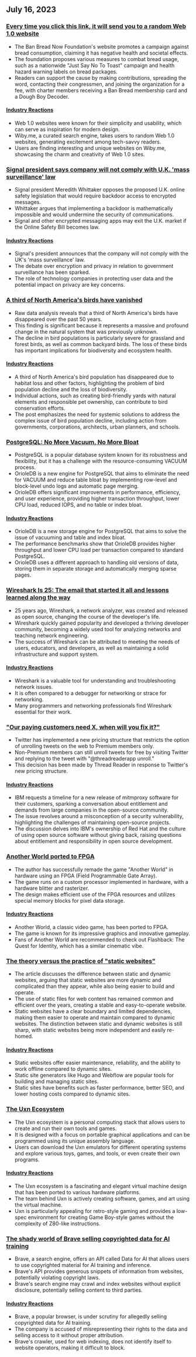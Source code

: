 

<CallToAction />

<Steps>

## July 16, 2023

### [Every time you click this link, it will send you to a random Web 1.0 website](https://wiby.me/surprise/)

- The Ban Bread Now Foundation's website promotes a campaign against bread consumption, claiming it has negative health and societal effects.
- The foundation proposes various measures to combat bread usage, such as a nationwide "Just Say No To Toast" campaign and health hazard warning labels on bread packages.
- Readers can support the cause by making contributions, spreading the word, contacting their congressmen, and joining the organization for a fee, with charter members receiving a Ban Bread membership card and a Dough Boy Decoder.

#### [Industry Reactions](http://news.ycombinator.com/item?id=36739920)

- Web 1.0 websites were known for their simplicity and usability, which can serve as inspiration for modern design.
- Wiby.me, a curated search engine, takes users to random Web 1.0 websites, generating excitement among tech-savvy readers.
- Users are finding interesting and unique websites on Wiby.me, showcasing the charm and creativity of Web 1.0 sites.

### [Signal president says company will not comply with U.K. 'mass surveillance' law](https://fortune.com/2023/07/13/signal-president-mass-surveillance-uk-law/)

- Signal president Meredith Whittaker opposes the proposed U.K. online safety legislation that would require backdoor access to encrypted messages.
- Whittaker argues that implementing a backdoor is mathematically impossible and would undermine the security of communications.
- Signal and other encrypted messaging apps may exit the U.K. market if the Online Safety Bill becomes law.

#### [Industry Reactions](http://news.ycombinator.com/item?id=36737733)

- Signal's president announces that the company will not comply with the UK's 'mass surveillance' law.
- The debate over encryption and privacy in relation to government surveillance has been sparked.
- The role of technology companies in protecting user data and the potential impact on privacy are key concerns.

### [A third of North America's birds have vanished](https://nautil.us/a-third-of-north-americas-birds-have-vanished-340007/)

- Raw data analysis reveals that a third of North America's birds have disappeared over the past 50 years.
- This finding is significant because it represents a massive and profound change in the natural system that was previously unknown.
- The decline in bird populations is particularly severe for grassland and forest birds, as well as common backyard birds. The loss of these birds has important implications for biodiversity and ecosystem health.

#### [Industry Reactions](http://news.ycombinator.com/item?id=36741910)

- A third of North America's bird population has disappeared due to habitat loss and other factors, highlighting the problem of bird population decline and the loss of biodiversity.
- Individual actions, such as creating bird-friendly yards with natural elements and responsible pet ownership, can contribute to bird conservation efforts.
- The post emphasizes the need for systemic solutions to address the complex issue of bird population decline, including action from governments, corporations, architects, urban planners, and schools.

### [PostgreSQL: No More Vacuum, No More Bloat](https://www.orioledata.com/blog/no-more-vacuum-in-postgresql/)

- PostgreSQL is a popular database system known for its robustness and flexibility, but it has a challenge with the resource-consuming VACUUM process.
- OrioleDB is a new engine for PostgreSQL that aims to eliminate the need for VACUUM and reduce table bloat by implementing row-level and block-level undo logs and automatic page merging.
- OrioleDB offers significant improvements in performance, efficiency, and user experience, providing higher transaction throughput, lower CPU load, reduced IOPS, and no table or index bloat.

#### [Industry Reactions](http://news.ycombinator.com/item?id=36740921)

- OrioleDB is a new storage engine for PostgreSQL that aims to solve the issue of vacuuming and table and index bloat.
- The performance benchmarks show that OrioleDB provides higher throughput and lower CPU load per transaction compared to standard PostgreSQL.
- OrioleDB uses a different approach to handling old versions of data, storing them in separate storage and automatically merging sparse pages.

### [Wireshark Is 25: The email that started it all and lessons learned along the way](https://blog.wireshark.org/2023/07/wireshark-is-25/)

- 25 years ago, Wireshark, a network analyzer, was created and released as open source, changing the course of the developer's life.
- Wireshark quickly gained popularity and developed a thriving developer community, becoming a widely used tool for analyzing networks and teaching network engineering.
- The success of Wireshark can be attributed to meeting the needs of users, educators, and developers, as well as maintaining a solid infrastructure and support system.

#### [Industry Reactions](http://news.ycombinator.com/item?id=36734214)

- Wireshark is a valuable tool for understanding and troubleshooting network issues.
- It is often compared to a debugger for networking or strace for networking.
- Many programmers and networking professionals find Wireshark essential for their work.

### ["Our paying customers need X, when will you fix it?"](https://twitter.com/maximilianhils/status/1680193548212228097)

- Twitter has implemented a new pricing structure that restricts the option of unrolling tweets on the web to Premium members only.
- Non-Premium members can still unroll tweets for free by visiting Twitter and replying to the tweet with "@threadreaderapp unroll."
- This decision has been made by Thread Reader in response to Twitter's new pricing structure.

#### [Industry Reactions](http://news.ycombinator.com/item?id=36737567)

- IBM requests a timeline for a new release of mitmproxy software for their customers, sparking a conversation about entitlement and demands from large companies in the open-source community.
- The issue revolves around a misconception of a security vulnerability, highlighting the challenges of maintaining open-source projects.
- The discussion delves into IBM's ownership of Red Hat and the culture of using open source software without giving back, raising questions about entitlement and responsibility in open source development.

### [Another World ported to FPGA](https://github.com/sylefeb/a5k)

- The author has successfully remade the game "Another World" in hardware using an FPGA (Field Programmable Gate Array).
- The game runs on a custom processor implemented in hardware, with a hardware blitter and rasterizer.
- The design makes efficient use of the FPGA resources and utilizes special memory blocks for pixel data storage.

#### [Industry Reactions](http://news.ycombinator.com/item?id=36738347)

- Another World, a classic video game, has been ported to FPGA.
- The game is known for its impressive graphics and innovative gameplay.
- Fans of Another World are recommended to check out Flashback: The Quest for Identity, which has a similar cinematic vibe.

### [The theory versus the practice of "static websites"](https://utcc.utoronto.ca/~cks/space/blog/web/StaticWebsiteTheoryPractice)

- The article discusses the difference between static and dynamic websites, arguing that static websites are more dynamic and complicated than they appear, while also being easier to build and operate.
- The use of static files for web content has remained common and efficient over the years, creating a stable and easy-to-operate website.
- Static websites have a clear boundary and limited dependencies, making them easier to operate and maintain compared to dynamic websites. The distinction between static and dynamic websites is still sharp, with static websites being more independent and easily re-homed.

#### [Industry Reactions](http://news.ycombinator.com/item?id=36734423)

- Static websites offer easier maintenance, reliability, and the ability to work offline compared to dynamic sites.
- Static site generators like Hugo and Webflow are popular tools for building and managing static sites.
- Static sites have benefits such as faster performance, better SEO, and lower hosting costs compared to dynamic sites.

### [The Uxn Ecosystem](https://100r.co/site/uxn.html)

- The Uxn ecosystem is a personal computing stack that allows users to create and run their own tools and games.
- It is designed with a focus on portable graphical applications and can be programmed using its unique assembly language.
- Users can download the Uxn emulators for different operating systems and explore various toys, games, and tools, or even create their own programs.

#### [Industry Reactions](http://news.ycombinator.com/item?id=36734445)

- The Uxn ecosystem is a fascinating and elegant virtual machine design that has been ported to various hardware platforms.
- The team behind Uxn is actively creating software, games, and art using the virtual machine.
- Uxn is particularly appealing for retro-style gaming and provides a low-spec environment for creating Game Boy-style games without the complexity of Z80-like instructions.

### [The shady world of Brave selling copyrighted data for AI training](https://stackdiary.com/brave-selling-copyrighted-data-for-ai-training/)

- Brave, a search engine, offers an API called Data for AI that allows users to use copyrighted material for AI training and inference.
- Brave's API provides generous snippets of information from websites, potentially violating copyright laws.
- Brave's search engine may crawl and index websites without explicit disclosure, potentially selling content to third parties.

#### [Industry Reactions](http://news.ycombinator.com/item?id=36735777)

- Brave, a popular browser, is under scrutiny for allegedly selling copyrighted data for AI training.
- The company is accused of misrepresenting their rights to the data and selling access to it without proper attribution.
- Brave's crawler, used for web indexing, does not identify itself to website operators, making it difficult to block.

</Steps>
